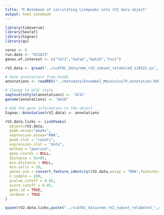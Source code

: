 ```yaml
---
title: "R Notebook of calculating Linkpeaks into rV2 data object"
output: html_notebook
---
```


```r
library(tidyverse)
library(Seurat)
library(Signac)
library(qs)
```

```r
cores <- 6
run.date <- "031023"
genes.of.interest <- c("Tal1","Gata2","Gata3","Vsx2")
```

```r
rV2.data <- qread("../scATAC_data/nmm_rV2_subset_relabeled_110522.qs", nthreads = cores)
```

```r
# Gene annotations from EnsDb
annotations <- readRDS("../metadata/Ensembel_Mmusculus79_annotation.Rds")

# Change to UCSC style
seqlevelsStyle(annotations) <- 'UCSC'
genome(annotations) <- "mm10"

# Add the gene information to the object
Signac::Annotation(rV2.data) <- annotations
```

```r
rV2.data.links <- LinkPeaks(
  object=rV2.data,
  peak.assay="peaks",
  expression.assay="RNA",
  peak.slot = "counts",
  expression.slot = "data",
  method = "pearson",
  gene.coords = NULL,
  distance = 5e+05,
  min.distance = NULL,
  min.cells = 10,
  genes.use = convert_feature_identity(rV2.data,assay = "RNA",features=genes.of.interest),
  n_sample = 200,
  pvalue_cutoff = 0.05,
  score_cutoff = 0.05,
  gene.id = TRUE,
  verbose = TRUE
)
```

```r
qsave(rV2.data.links,paste("../scATAC_data/nmm_rV2_subset_relabeled_",run.date,"_links.qs",sep=""), nthreads = cores)
```

